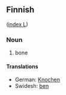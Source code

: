 ==Finnish==
([[Wiktionary:Finnish_index_l|index L]])

===Noun===
#bone

====Translations====

*German: [[Knochen]]
*Swidesh: [[ben]]